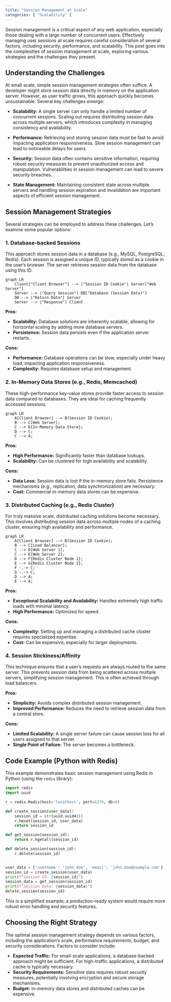 ```yaml
---
title: "Session Management at Scale"
categories: [ "Scalability" ]
---
```


Session management is a critical aspect of any web application, especially those dealing with a large number of concurrent users. Effectively managing user sessions at scale requires careful consideration of several factors, including security, performance, and scalability. This post goes into the complexities of session management at scale, exploring various strategies and the challenges they present.

## Understanding the Challenges

At small scale, simple session management strategies often suffice. A developer might store session data directly in memory on the application server. However, as user traffic grows, this approach quickly becomes unsustainable. Several key challenges emerge:

-   **Scalability:** A single server can only handle a limited number of concurrent sessions. Scaling out requires distributing session data across multiple servers, which introduces complexity in managing consistency and availability.

-   **Performance:** Retrieving and storing session data must be fast to avoid impacting application responsiveness. Slow session management can lead to noticeable delays for users.

-   **Security:** Session data often contains sensitive information, requiring robust security measures to prevent unauthorized access and manipulation. Vulnerabilities in session management can lead to severe security breaches.

-   **State Management:** Maintaining consistent state across multiple servers and handling session expiration and invalidation are important aspects of efficient session management.

## Session Management Strategies

Several strategies can be employed to address these challenges. Let's examine some popular options:

### 1. Database-backed Sessions

This approach stores session data in a database (e.g., MySQL, PostgreSQL, Redis). Each session is assigned a unique ID, typically stored as a cookie in the user's browser. The server retrieves session data from the database using this ID.

```mermaid
graph LR
    Client["Client Browser"] --> |"Session ID Cookie"| Server["Web Server"]
    Server --> |"Query Session"| DB["Database (Session Data)"]
    DB --> |"Return Data"| Server
    Server --> |"Response"| Client
```

**Pros:**

-   **Scalability:** Database solutions are inherently scalable, allowing for horizontal scaling by adding more database servers.
-   **Persistence:** Session data persists even if the application server restarts.

**Cons:**

-   **Performance:** Database operations can be slow, especially under heavy load, impacting application responsiveness.
-   **Complexity:** Requires database setup and management.

### 2. In-Memory Data Stores (e.g., Redis, Memcached)

These high-performance key-value stores provide faster access to session data compared to databases. They are ideal for caching frequently accessed sessions.

```mermaid
graph LR
    A[Client Browser] --> B(Session ID Cookie);
    B --> C[Web Server];
    C --> D{In-Memory Data Store};
    D --> C;
    C --> A;
```

**Pros:**

-   **High Performance:** Significantly faster than database lookups.
-   **Scalability:** Can be clustered for high availability and scalability.

**Cons:**

-   **Data Loss:** Session data is lost if the in-memory store fails. Persistence mechanisms (e.g., replication, data synchronization) are necessary.
-   **Cost:** Commercial in-memory data stores can be expensive.

### 3. Distributed Caching (e.g., Redis Cluster)

For truly massive scale, distributed caching solutions become necessary. This involves distributing session data across multiple nodes of a caching cluster, ensuring high availability and performance.

```mermaid
graph LR
    A[Client Browser] --> B(Session ID Cookie);
    B --> C[Load Balancer];
    C --> D[Web Server 1];
    C --> E[Web Server 2];
    D --> F{Redis Cluster Node 1};
    E --> G{Redis Cluster Node 2};
    F -.-> C;
    G -.-> C;
    D --> A;
    E --> A;
```

**Pros:**

-   **Exceptional Scalability and Availability:** Handles extremely high traffic loads with minimal latency.
-   **High Performance:** Optimized for speed.

**Cons:**

-   **Complexity:** Setting up and managing a distributed cache cluster requires specialized expertise.
-   **Cost:** Can be expensive, especially for larger deployments.

### 4. Session Stickiness/Affinity

This technique ensures that a user's requests are always routed to the same server. This prevents session data from being scattered across multiple servers, simplifying session management. This is often achieved through load balancers.

**Pros:**

-   **Simplicity:** Avoids complex distributed session management.
-   **Improved Performance:** Reduces the need to retrieve session data from a central store.

**Cons:**

-   **Limited Scalability:** A single server failure can cause session loss for all users assigned to that server.
-   **Single Point of Failure:** The server becomes a bottleneck.

## Code Example (Python with Redis)

This example demonstrates basic session management using Redis in Python (using the `redis` library):

``` python
import redis
import uuid

r = redis.Redis(host='localhost', port=6379, db=0)

def create_session(user_data):
    session_id = str(uuid.uuid4())
    r.hmset(session_id, user_data)
    return session_id

def get_session(session_id):
    return r.hgetall(session_id)

def delete_session(session_id):
    r.delete(session_id)


user_data = {'username': 'john_doe', 'email': 'john.doe@example.com'}
session_id = create_session(user_data)
print(f"Session ID: {session_id}")
session_data = get_session(session_id)
print(f"Session Data: {session_data}")
delete_session(session_id)
```

This is a simplified example; a production-ready system would require more robust error handling and security features.

## Choosing the Right Strategy

The optimal session management strategy depends on various factors, including the application's scale, performance requirements, budget, and security considerations. Factors to consider include:

-   **Expected Traffic:** For small-scale applications, a database-backed approach might be sufficient. For high-traffic applications, a distributed cache is typically necessary.
-   **Security Requirements:** Sensitive data requires robust security measures, potentially involving encryption and secure storage mechanisms.
-   **Budget:** In-memory data stores and distributed caches can be expensive.